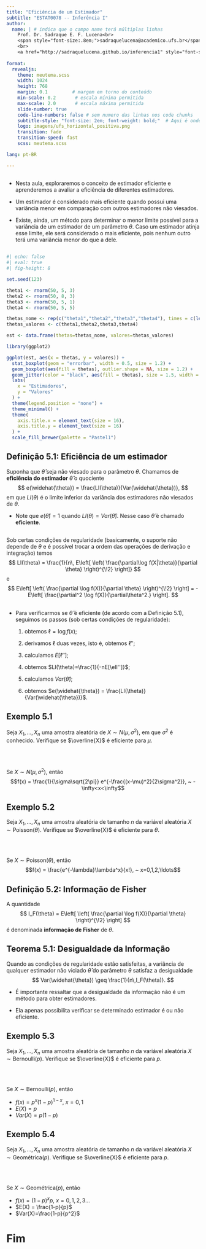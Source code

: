 ```yaml
---
title: "Eficiência de um Estimador"
subtitle: "ESTAT0078 -- Inferência I"
author:
  name: | # indica que o campo name terá múltiplas linhas
    Prof. Dr. Sadraque E. F. Lucena<br>
    <span style="font-size:.8em;">sadraquelucena@academico.ufs.br</span>
    <br>
    <a href="http://sadraquelucena.github.io/inferencia1" style="font-size:.8em;">http://sadraquelucena.github.io/inferencia1</a>
  
format:
  revealjs:
    theme: meutema.scss
    width: 1024
    height: 768
    margin: 0.1         # margem em torno do conteúdo
    min-scale: 0.2       # escala mínima permitida
    max-scale: 2.0       # escala máxima permitida
    slide-number: true
    code-line-numbers: false # sem numero das linhas nos code chunks
    subtitle-style: "font-size: 2em; font-weight: bold;"  # Aqui é onde aumentamos o subtítulo
    logo: imagens/ufs_horizontal_positiva.png
    transition: fade
    transition-speed: fast
    scss: meutema.scss

lang: pt-BR

---
```


##

-   Nesta aula, exploraremos o conceito de estimador eficiente e aprenderemos a avaliar a eficiência de diferentes estimadores.

-   Um estimador é considerado mais eficiente quando possui uma variância menor em comparação com outros estimadores não viesados.

-   Existe, ainda, um método para determinar o menor limite possível para a variância de um estimador de um parâmetro $\theta$. Caso um estimador atinja esse limite, ele será considerado o mais eficiente, pois nenhum outro terá uma variância menor do que a dele.




##

```r
#| echo: false
#| eval: true
#| fig-height: 8

set.seed(123)

theta1 <- rnorm(50, 5, 3)
theta2 <- rnorm(50, 8, 3)
theta3 <- rnorm(50, 5, 1)
theta4 <- rnorm(50, 5, 5)

thetas_nome <- rep(c("theta1","theta2","theta3","theta4"), times = c(length(theta1),length(theta2),length(theta3),length(theta4)))
thetas_valores <- c(theta1,theta2,theta3,theta4)

est <- data.frame(thetas=thetas_nome, valores=thetas_valores)

library(ggplot2)

ggplot(est, aes(x = thetas, y = valores)) +
  stat_boxplot(geom = "errorbar", width = 0.5, size = 1.2) +
  geom_boxplot(aes(fill = thetas), outlier.shape = NA, size = 1.2) +
  geom_jitter(color = "black", aes(fill = thetas), size = 1.5, width = 0.2) +
  labs(
    x = "Estimadores",
    y = "Valores"
  ) +
  theme(legend.position = "none") +
  theme_minimal() +
  theme(
    axis.title.x = element_text(size = 16),
    axis.title.y = element_text(size = 16)
  ) +
  scale_fill_brewer(palette = "Pastel1")
```




## Definição 5.1: Eficiência de um estimador

Suponha que $\widehat{\theta}$ seja não viesado para o parâmetro $\theta$. Chamamos de **eficiência do estimador** $\widehat{\theta}$ o quociente
$$
  e(\widehat{\theta}) = \frac{LI(\theta)}{Var(\widehat{\theta})},
$$
em que $LI(\theta)$ é o limite inferior da variância dos estimadores não viesados de $\theta$.

-   Note que $e(\widehat{\theta})=1$ quando $LI(\theta)=Var(\widehat{\theta})$. Nesse caso $\widehat{\theta}$ é chamado **eficiente**.


##

Sob certas condições de regularidade (basicamente, o suporte não depende de $\theta$ e é possível trocar a ordem das operações de derivação e integração) temos
$$
  LI(\theta) = \frac{1}{n\, E\left[ \left( \frac{\partial\log f(X|\theta)}{\partial \theta} \right)^{\!2} \right]}
$$
e
$$
  E\left[ \left( \frac{\partial \log f(X)}{\partial \theta} \right)^{\!2} \right] = -E\left[ \frac{\partial^2 \log f(X)}{\partial\theta^2.} \right].
$$

##

-   Para verificarmos se $\widehat{\theta}$ é eficiente (de acordo com a Definição 5.1), seguimos os passos (sob certas condições de regularidade):

    1.    obtemos $\ell = \log f(x)$;

    2.    derivamos $\ell$ duas vezes, isto é, obtemos $\ell''$;

    3.    calculamos $E[\ell'']$;
    
    4.    obtemos $LI(\theta)=\frac{1}{-nE[\ell'']}$;
    
    5.    calculamos $Var(\widehat{\theta})$;
    
    6.    obtemos $e(\widehat{\theta}) = \frac{LI(\theta)}{Var(\widehat{\theta})}$.



## Exemplo 5.1

Seja $X_1, \ldots, X_n$ uma amostra aleatória de $X\sim N(\mu,\sigma^2)$, em que $\sigma^2$ é conhecido. Verifique se $\overline{X}$ é eficiente para $\mu$.

<br><br>

::: {.callout-note title="Lembrete"}
Se $X\sim N(\mu,\sigma^2)$, então
$$f(x) = \frac{1}{\sigma\sqrt{2\pi}} e^{-\frac{(x-\mu)^2}{2\sigma^2}}, ~ -\infty<x<\infty$$
:::




## Exemplo 5.2

Seja $X_1, \ldots, X_n$ uma amostra aleatória de tamanho $n$ da variável aleatória $X\sim \text{Poisson}(\theta)$. Verifique se $\overline{X}$ é eficiente para $\theta$.

<br><br>

::: {.callout-note title="Lembrete"}
Se $X\sim \text{Poisson}(\theta)$, então
$$f(x) = \frac{e^{-\lambda}\lambda^x}{x!}, ~ x=0,1,2,\ldots$$
:::




## Definição 5.2: Informação de Fisher

A quantidade
$$
  I_F(\theta) = E\left[ \left( \frac{\partial \log f(X)}{\partial \theta} \right)^{\!2} \right]
$$
é denominada **informação de Fisher** de $\theta$.


## Teorema 5.1: Desigualdade da Informação

Quando as condições de regularidade estão satisfeitas, a variância de qualquer estimador não viciado $\widehat{\theta}$ do parâmetro $\theta$ satisfaz a desigualdade
$$
  Var(\widehat{\theta}) \geq \frac{1}{n\,I_F(\theta)}.
$$

-   É importante ressaltar que a desigualdade da informação não é um método para obter estimadores.

-   Ela apenas possibilita verificar se determinado estimador é ou não eficiente.


## Exemplo 5.3

Seja $X_1, \ldots, X_n$ uma amostra aleatória de tamanho $n$ da variável aleatória $X\sim \text{Bernoulli}(p)$. Verifique se $\overline{X}$ é eficiente para $p$.

<br><br>

::: {.callout-note title="Lembrete"}
Se $X\sim \text{Bernoulli}(p)$, então

- $f(x) = p^x (1-p)^{1-x}, ~ x=0,1$
- $E(X) = p$
- $Var(X)=p(1-p)$
:::




## Exemplo 5.4

Seja $X_1, \ldots, X_n$ uma amostra aleatória de tamanho $n$ da variável aleatória $X\sim \text{Geométrica}(p)$. Verifique se $\overline{X}$ é eficiente para $p$.

<br><br>

::: {.callout-note title="Lembrete"}
Se $X\sim \text{Geométrica}(p)$, então

- $f(x) = (1-p)^{x} p, ~ x=0,1, 2, 3\ldots$
- $E(X) = \frac{1-p}{p}$
- $Var(X)=\frac{1-p}{p^2}$
:::




# Fim